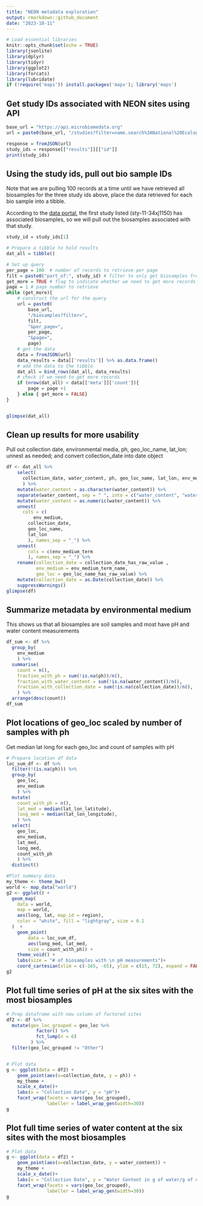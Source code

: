 ```yaml
---
title: "NEON metadata exploration"
output: rmarkdown::github_document
date: "2023-10-11"
---
```


```r
# Load essential libraries
knitr::opts_chunk$set(echo = TRUE)
library(jsonlite)
library(dplyr)
library(tidyr)
library(ggplot2)
library(forcats)
library(lubridate)
if (!require('maps')) install.packages('maps'); library('maps')
```


## Get study IDs associated with NEON sites using API

```r
base_url = "https://api.microbiomedata.org"
url = paste0(base_url, "/studies?filter=name.search%3ANational%20Ecological%20Observatory%20Network&per_page=50")

response = fromJSON(url)
study_ids = response[["results"]][["id"]]
print(study_ids)
```


## Using the study ids, pull out bio sample IDs 

Note that we are pulling 100 records at a time until we have retrieved all biosamples for the three study ids above, place the data retrieved for each bio sample into a tibble.

According to the [data portal](https://data.microbiomedata.org/), the first study listed (sty-11-34xj1150) has associated biosamples, so we will pull out the biosamples associated with that study.

```r
study_id = study_ids[1]

# Prepare a tibble to hold results
dat_all = tibble()

# Set up query
per_page = 100  # number of records to retrieve per page
filt = paste0("part_of:", study_id) # filter to only get biosamples from the study of interest
get_more = TRUE # flag to indicate whether we need to get more records
page = 1 # page number to retrieve
while (get_more){
    # construct the url for the query
    url = paste0(
        base_url, 
        "/biosamples?filter=", 
        filt,
        "&per_page=",
        per_page,
        "&page=",
        page)
    # get the data
    data = fromJSON(url)
    data_results = data[['results']] %>% as.data.frame() 
    # add the data to the tibble
    dat_all = bind_rows(dat_all, data_results)
    # check if we need to get more records
    if (nrow(dat_all) < data[['meta']]['count']){
        page = page +1
    } else { get_more = FALSE}
}


glimpse(dat_all)
```


## Clean up results for more usability
Pull out collection date, environmental media, ph, geo_loc_name, lat_lon; unnest as needed; and convert collection_date into date object 
```r
df <- dat_all %>%
    select(
      collection_date, water_content, ph, geo_loc_name, lat_lon, env_medium
      ) %>%
    mutate(water_content = as.character(water_content)) %>%
    separate(water_content, sep = " ", into = c("water_content", "water_content_units"), extra = "merge") %>%
    mutate(water_content = as.numeric(water_content)) %>%
    unnest(
      cols = c(
          env_medium,
        collection_date, 
        geo_loc_name,
        lat_lon
        ), names_sep = "_") %>%
    unnest(
        cols = c(env_medium_term
        ), names_sep = "_") %>%
    rename(collection_date = collection_date_has_raw_value ,
           env_medium = env_medium_term_name,
           geo_loc = geo_loc_name_has_raw_value) %>%
    mutate(collection_date = as.Date(collection_date)) %>%
    suppressWarnings()
glimpse(df)
```

## Summarize metadata by environmental medium
This shows us that all biosamples are soil samples and most have pH and water content measurements
```r
df_sum <- df %>%
  group_by(
    env_medium
    ) %>%
  summarise(
    count = n(),
    fraction_with_ph = sum(!is.na(ph))/n(),
    fraction_with_water_content = sum(!is.na(water_content))/n(),
    fraction_with_collection_date = sum(!is.na(collection_date))/n(),
    ) %>%
  arrange(desc(count))
df_sum
```

## Plot locations of geo_loc scaled by number of samples with ph
Get median lat long for each geo_loc and count of samples with pH
```r
# Prepare location df data
loc_sum_df <- df %>%
  filter(!(is.na(ph))) %>%
  group_by(
    geo_loc,
    env_medium
    ) %>%
  mutate(
    count_with_ph = n(),
    lat_med = median(lat_lon_latitude),
    long_med = median(lat_lon_longitude),
    ) %>%
  select(
    geo_loc, 
    env_medium,
    lat_med,
    long_med,
    count_with_ph
    ) %>%
  distinct()

#Plot summary data
my_theme <- theme_bw()
world <- map_data("world")
g2 <- ggplot() +
  geom_map(
    data = world, 
    map = world,
    aes(long, lat, map_id = region),
    color = "white", fill = "lightgray", size = 0.1
  )  +
    geom_point(
        data = loc_sum_df,
        aes(long_med, lat_med,
        size = count_with_ph)) +
    theme_void() +
    labs(size = "# of biosamples with \n pH measurements")+
    coord_cartesian(xlim = c(-165, -65), ylim = c(15, 72), expand = FALSE)
g2

```

## Plot full time series of pH at the six sites with the most biosamples
```r
# Prep dataframe with new column of factored sites
df2 <- df %>%
  mutate(geo_loc_grouped = geo_loc %>% 
           factor() %>% 
           fct_lump(n = 6)
         ) %>%
  filter(geo_loc_grouped != "Other")


# Plot data
g <- ggplot(data = df2) +
    geom_point(aes(x=collection_date, y = ph)) +
    my_theme +
    scale_x_date()+
    labs(x = "Collection Date", y = "pH")+
    facet_wrap(facets = vars(geo_loc_grouped),
               labeller = label_wrap_gen(width=30)) 
g
```


## Plot full time series of water content at the six sites with the most biosamples
```r
# Plot data
g <- ggplot(data = df2) +
    geom_point(aes(x=collection_date, y = water_content)) +
    my_theme +
    scale_x_date()+
    labs(x = "Collection Date", y = "Water Content in g of water/g of dry soil")+
    facet_wrap(facets = vars(geo_loc_grouped),
               labeller = label_wrap_gen(width=30)) 
g
```

